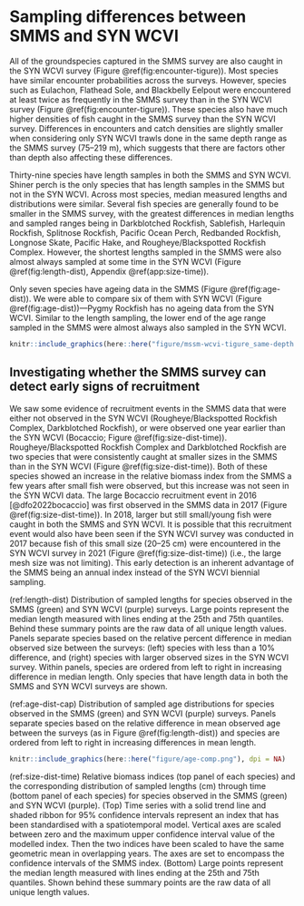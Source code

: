# Sampling differences between SMMS and SYN WCVI {#sec:sampling-differences}

All of the groundspecies captured in the SMMS survey are also caught in the SYN WCVI survey (Figure \@ref(fig:encounter-tigure)).
Most species have similar encounter probabilities across the surveys.
However, species such as Eulachon, Flathead Sole, and Blackbelly Eelpout were encountered at least twice as frequently in the SMMS survey than in the SYN WCVI survey (Figure \@ref(fig:encounter-tigure)).
These species also have much higher densities of fish caught in the SMMS survey than the SYN WCVI survey.
Differences in encounters and catch densities are slightly smaller when considering only SYN WCVI trawls done in the same depth range as the SMMS survey (75--219 m), which suggests that there are factors other than depth also affecting these differences.

Thirty-nine species have length samples in both the SMMS and SYN WCVI.
Shiner perch is the only species that has length samples in the SMMS but not in the SYN WCVI.
Across most species, median measured lengths and distributions were similar.
Several fish species are generally found to be smaller in the SMMS survey, with the greatest differences in median lengths and sampled ranges being in Darkblotched Rockfish, Sablefish, Harlequin Rockfish, Splitnose Rockfish, Pacific Ocean Perch, Redbanded Rockfish, Longnose Skate, Pacific Hake, and Rougheye/Blackspotted Rockfish Complex.
However, the shortest lengths sampled in the SMMS were also almost always sampled at some time in the SYN WCVI (Figure \@ref(fig:length-dist), Appendix \@ref(app:size-time)).

Only seven species have ageing data in the SMMS (Figure \@ref(fig:age-dist)). 
We were able to compare six of them with SYN WCVI (Figure \@ref(fig:age-dist))---Pygmy Rockfish has no ageing data from the SYN WCVI.
Similar to the length sampling, the lower end of the age range sampled in the SMMS were almost always also sampled in the SYN WCVI.


```r
knitr::include_graphics(here::here("figure/mssm-wcvi-tigure_same-depth.png"), dpi = NA)
```

## Investigating whether the SMMS survey can detect early signs of recruitment {#sec:recruitment}

We saw some evidence of recruitment events in the SMMS data that were either not observed in the SYN WCVI (Rougheye/Blackspotted Rockfish Complex, Darkblotched Rockfish), or were observed one year earlier than the SYN WCVI (Bocaccio; Figure \@ref(fig:size-dist-time)).
Rougheye/Blackspotted Rockfish Complex and Darkblotched Rockfish are two species that were consistently caught at smaller sizes in the SMMS than in the SYN WCVI (Figure \@ref(fig:size-dist-time)).
Both of these species showed an increase in the relative biomass index from the SMMS a few years after small fish were observed, but this increase was not seen in the SYN WCVI data.
The large Bocaccio recruitment event in 2016 [@dfo2022bocaccio] was first observed in the SMMS data in 2017 (Figure \@ref(fig:size-dist-time)).
In 2018, larger but still small/young fish were caught in both the SMMS and SYN WCVI.
It is possible that this recruitment event would also have been seen if the SYN WCVI survey was conducted in 2017 because fish of this small size (20--25 cm) were encountered in the SYN WCVI survey in 2021 (Figure \@ref(fig:size-dist-time)) (i.e., the large mesh size was not limiting).
This early detection is an inherent advantage of the SMMS being an annual index instead of the SYN WCVI biennial sampling.

\clearpage

<!--caption-->
(ref:length-dist) Distribution of sampled lengths for species observed in the SMMS (green) and SYN WCVI (purple) surveys. 
Large points represent the median length measured with lines ending at the 25th and 75th quantiles. 
Behind these summary points are the raw data of all unique length values. Panels separate species based on the relative percent difference in median observed size between the surveys: (left) species with less than a 10% difference, and (right) species with larger observed sizes in the SYN WCVI survey.
Within panels, species are ordered from left to right in increasing difference in median length. 
Only species that have length data in both the SMMS and SYN WCVI surveys are shown.

\begin{landscapepage}

```r
knitr::include_graphics(here::here("figure/size-comp.png"), dpi = NA)
```

\end{landscapepage}

\clearpage

<!--caption-->
(ref:age-dist-cap) Distribution of sampled age distributions for species observed in the SMMS (green) and SYN WCVI (purple) surveys. Panels separate species based on the relative difference in mean observed age between the surveys (as in Figure \@ref(fig:length-dist)) and species are ordered from left to right in increasing differences in mean length.

```r
knitr::include_graphics(here::here("figure/age-comp.png"), dpi = NA)
```

<!--caption-->
(ref:size-dist-time) Relative biomass indices (top panel of each species) and the corresponding distribution of sampled lengths (cm) through time (bottom panel of each species) for species observed in the SMMS (green) and SYN WCVI (purple). 
(Top) Time series with a solid trend line and shaded ribbon for 95\% confidence intervals represent an index that has been standardised with a spatiotemporal model. 
Vertical axes are scaled between zero and the maximum upper confidence interval value of the modelled index. 
Then the two indices have been scaled to have the same geometric mean in overlapping years. 
The axes are set to encompass the confidence intervals of the SMMS index. 
(Bottom) Large points represent the median length measured with lines ending at the 25th and 75th quantiles. 
Shown behind these summary points are the raw data of all unique length values. 

\begin{landscapepage}

```r
knitr::include_graphics(here::here("figure/size-time-highlights.png"), dpi = NA)
```

\end{landscapepage}

\clearpage
